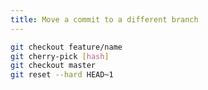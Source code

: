 ```yaml
---
title: Move a commit to a different branch
---
```


```bash
git checkout feature/name
git cherry-pick [hash]
git checkout master
git reset --hard HEAD~1
```
